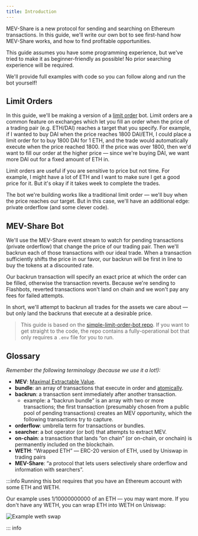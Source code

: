 ```yaml
---
title: Introduction
---
```


MEV-Share is a new protocol for sending and searching on Ethereum transactions. In this guide, we'll write our own bot to see first-hand how MEV-Share works, and how to find profitable opportunities.

This guide assumes you have some programming experience, but we've tried to make it as beginner-friendly as possible! No prior searching experience will be required.

We'll provide full examples with code so you can follow along and run the bot yourself!

## Limit Orders

In this guide, we'll be making a version of a [limit order](https://www.investor.gov/introduction-investing/investing-basics/how-stock-markets-work/types-orders#:~:text=A%20limit%20order%20is%20an,for%20no%20more%20than%20%2410.) bot. Limit orders are a common feature on exchanges which let you fill an order when the price of a trading pair (e.g. ETH/DAI) reaches a target that you specify. For example, if I wanted to buy DAI when the price reaches 1800 DAI/ETH, I could place a limit order for to buy 1800 DAI for 1 ETH, and the trade would automatically execute when the price reached 1800. If the price was over 1800, then we'd want to fill our order at the higher price — since we're buying DAI, we want more DAI out for a fixed amount of ETH in.

Limit orders are useful if you are sensitive to price but not time. For example, I might have a lot of ETH and I want to make sure I get a good price for it. But it's okay if it takes week to complete the trades.

The bot we're building works like a traditional limit order — we'll buy when the price reaches our target. But in this case, we'll have an additional edge: private orderflow (and some clever code).

## MEV-Share Bot

We'll use the MEV-Share event stream to watch for pending transactions (private orderflow) that change the price of our trading pair. Then we'll backrun each of those transactions with our ideal trade. When a transaction sufficiently shifts the price in our favor, our backrun will be first in line to buy the tokens at a discounted rate.

Our backrun transaction will specify an exact price at which the order can be filled, otherwise the transaction reverts. Because we're sending to Flashbots, reverted transactions won't land on chain and we won't pay any fees for failed attempts.

In short, we'll attempt to backrun all trades for the assets we care about — but only land the backruns that execute at a desirable price.

> This guide is based on the [simple-limit-order-bot repo](https://github.com/flashbots/simple-limit-order-bot). If you want to get straight to the code, the repo contains a fully-operational bot that only requires a `.env` file for you to run.

## Glossary

*Remember the following terminology (because we use it a lot!):*

- **MEV**: [Maximal Extractable Value](https://ethereum.org/en/developers/docs/mev/).
- **bundle**: an array of transactions that execute in order and [atomically](https://en.wikipedia.org/wiki/Atomicity_(database_systems)).
- **backrun**: a transaction sent immediately after another transaction.
    - example: a “backrun bundle” is an array with two or more transactions; the first transaction (presumably chosen from a public pool of pending transactions) creates an MEV opportunity, which the following transactions try to capture.
- **orderflow**: umbrella term for transactions or bundles.
- **searcher**: a bot operator (or bot) that attempts to extract MEV.
- **on-chain**: a transaction that lands “on chain” (or on-chain, or onchain) is permanently included on the blockchain.
- **WETH**: “Wrapped ETH” — ERC-20 version of ETH, used by Uniswap in trading pairs
- **MEV-Share**: “a protocol that lets users selectively share orderflow and information with searchers”.

:::info Running this bot requires that you have an Ethereum account with some ETH and WETH.

Our example uses 1/10000000000 of an ETH — you may want more. If you don't have any WETH, you can wrap ETH into WETH on Uniswap:

![Example weth swap](/img/weth-swap.png)

::: info